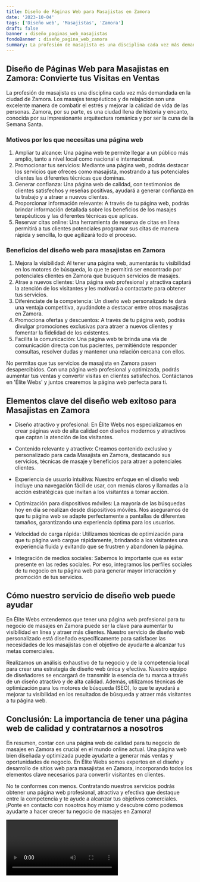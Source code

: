 ```yaml
---
title: Diseño de Páginas Web para Masajistas en Zamora
date: '2023-10-04'
tags: ['Diseño web', 'Masajistas', 'Zamora']
draft: false
banner : diseño_paginas_web_masajistas
fondoBanner : diseño_pagina_web_zamora
summary: La profesión de masajista es una disciplina cada vez más demandada en la ciudad de Zamora. Los masajes terapéuticos y de relajación son una excelente manera de combatir el estrés y mejorar la calidad de vida de las personas. Zamora, por su parte, es una ciudad llena de historia y encanto, conocida por su impresionante arquitectura románica y por ser la cuna de la Semana Santa.
---
```


## Diseño de Páginas Web para Masajistas en Zamora: Convierte tus Visitas en Ventas

La profesión de masajista es una disciplina cada vez más demandada en la ciudad de Zamora. Los masajes terapéuticos y de relajación son una excelente manera de combatir el estrés y mejorar la calidad de vida de las personas. Zamora, por su parte, es una ciudad llena de historia y encanto, conocida por su impresionante arquitectura románica y por ser la cuna de la Semana Santa.

### Motivos por los que necesitas una página web

1. Ampliar tu alcance: Una página web te permite llegar a un público más amplio, tanto a nivel local como nacional e internacional.
2. Promocionar tus servicios: Mediante una página web, podrás destacar los servicios que ofreces como masajista, mostrando a tus potenciales clientes las diferentes técnicas que dominas.
3. Generar confianza: Una página web de calidad, con testimonios de clientes satisfechos y reseñas positivas, ayudará a generar confianza en tu trabajo y a atraer a nuevos clientes.
4. Proporcionar información relevante: A través de tu página web, podrás brindar información detallada sobre los beneficios de los masajes terapéuticos y las diferentes técnicas que aplicas.
5. Reservar citas online: Una herramienta de reserva de citas en línea permitirá a tus clientes potenciales programar sus citas de manera rápida y sencilla, lo que agilizará todo el proceso.

### Beneficios del diseño web para masajistas en Zamora

1. Mejora la visibilidad: Al tener una página web, aumentarás tu visibilidad en los motores de búsqueda, lo que te permitirá ser encontrado por potenciales clientes en Zamora que busquen servicios de masajes.
2. Atrae a nuevos clientes: Una página web profesional y atractiva captará la atención de los visitantes y les motivará a contactarte para obtener tus servicios.
3. Diferénciate de la competencia: Un diseño web personalizado te dará una ventaja competitiva, ayudándote a destacar entre otros masajistas en Zamora.
4. Promociona ofertas y descuentos: A través de tu página web, podrás divulgar promociones exclusivas para atraer a nuevos clientes y fomentar la fidelidad de los existentes.
5. Facilita la comunicación: Una página web te brinda una vía de comunicación directa con tus pacientes, permitiéndote responder consultas, resolver dudas y mantener una relación cercana con ellos.

No permitas que tus servicios de masajista en Zamora pasen desapercibidos. Con una página web profesional y optimizada, podrás aumentar tus ventas y convertir visitas en clientes satisfechos. Contáctanos en 'Élite Webs' y juntos crearemos la página web perfecta para ti.

<GifSeo />

<Cta />

## Elementos clave del diseño web exitoso para Masajistas en Zamora

- Diseño atractivo y profesional: En Élite Webs nos especializamos en crear páginas web de alta calidad con diseños modernos y atractivos que captan la atención de los visitantes.

- Contenido relevante y atractivo: Creamos contenido exclusivo y personalizado para cada Masajista en Zamora, destacando sus servicios, técnicas de masaje y beneficios para atraer a potenciales clientes.

- Experiencia de usuario intuitiva: Nuestro enfoque en el diseño web incluye una navegación fácil de usar, con menús claros y llamadas a la acción estratégicas que invitan a los visitantes a tomar acción.

- Optimización para dispositivos móviles: La mayoría de las búsquedas hoy en día se realizan desde dispositivos móviles. Nos aseguramos de que tu página web se adapte perfectamente a pantallas de diferentes tamaños, garantizando una experiencia óptima para los usuarios.

- Velocidad de carga rápida: Utilizamos técnicas de optimización para que tu página web cargue rápidamente, brindando a los visitantes una experiencia fluida y evitando que se frustren y abandonen la página.

- Integración de medios sociales: Sabemos lo importante que es estar presente en las redes sociales. Por eso, integramos los perfiles sociales de tu negocio en tu página web para generar mayor interacción y promoción de tus servicios.

## Cómo nuestro servicio de diseño web puede ayudar

En Élite Webs entendemos que tener una página web profesional para tu negocio de masajes en Zamora puede ser la clave para aumentar tu visibilidad en línea y atraer más clientes. Nuestro servicio de diseño web personalizado está diseñado específicamente para satisfacer las necesidades de los masajistas con el objetivo de ayudarte a alcanzar tus metas comerciales.

Realizamos un análisis exhaustivo de tu negocio y de la competencia local para crear una estrategia de diseño web única y efectiva. Nuestro equipo de diseñadores se encargará de transmitir la esencia de tu marca a través de un diseño atractivo y de alta calidad. Además, utilizamos técnicas de optimización para los motores de búsqueda (SEO), lo que te ayudará a mejorar tu visibilidad en los resultados de búsqueda y atraer más visitantes a tu página web.

## Conclusión: La importancia de tener una página web de calidad y contratarnos a nosotros

En resumen, contar con una página web de calidad para tu negocio de masajes en Zamora es crucial en el mundo online actual. Una página web bien diseñada y optimizada puede ayudarte a generar más ventas y oportunidades de negocio. En Élite Webs somos expertos en el diseño y desarrollo de sitios web para masajistas en Zamora, incorporando todos los elementos clave necesarios para convertir visitantes en clientes.

No te conformes con menos. Contratando nuestros servicios podrás obtener una página web profesional, atractiva y efectiva que destaque entre la competencia y te ayude a alcanzar tus objetivos comerciales. ¡Ponte en contacto con nosotros hoy mismo y descubre cómo podemos ayudarte a hacer crecer tu negocio de masajes en Zamora!

<Video />

<CtaBot job='Masajistas' city='Zamora'/>

<Gmaps query='Zamora+españa+maps' />